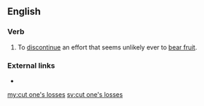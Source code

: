 ==English==

===Verb===
{{en-verb|inf=to [[cut]] [[one's]] [[losses]]|cuts one's losses|cutting one's losses|cut one's losses}}

# To [[discontinue]] an effort that seems unlikely ever to [[bear fruit]].

===External links===
* {{projectlink|pedia|sunk cost}}

[[my:cut one's losses]]
[[sv:cut one's losses]]